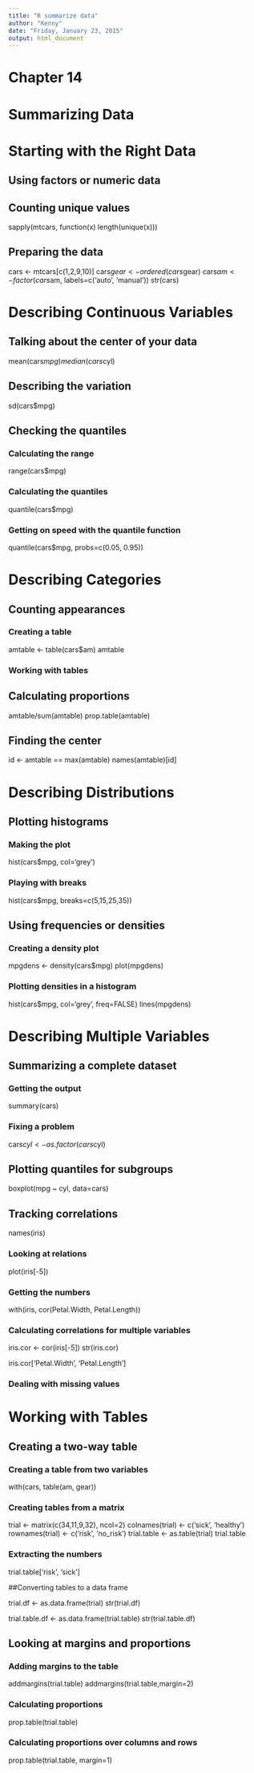 ```yaml
---
title: "R summarize data"
author: "Kenny"
date: "Friday, January 23, 2015"
output: html_document
---
```

# Chapter 14
# Summarizing Data
 
# Starting with the Right Data
 
## Using factors or numeric data
 
## Counting unique values
 
sapply(mtcars, function(x) length(unique(x)))
 
## Preparing the data
 
cars <- mtcars[c(1,2,9,10)]
cars$gear <- ordered(cars$gear)
cars$am <- factor(cars$am, labels=c('auto', 'manual'))
str(cars)
 
# Describing Continuous Variables
 
## Talking about the center of your data
 
mean(cars$mpg)
median(cars$cyl)
 
## Describing the variation
sd(cars$mpg)
 
## Checking the quantiles
 
### Calculating the range
range(cars$mpg)
 
### Calculating the quantiles
quantile(cars$mpg)
 
### Getting on speed with the quantile function
quantile(cars$mpg, probs=c(0.05, 0.95))
 
# Describing Categories
 
## Counting appearances
 
### Creating a table
amtable <- table(cars$am)
amtable
 
### Working with tables
 
## Calculating proportions
amtable/sum(amtable)
prop.table(amtable)
 
## Finding the center
id <- amtable == max(amtable)
names(amtable)[id]
 
# Describing Distributions
 
## Plotting histograms
 
### Making the plot
hist(cars$mpg, col='grey')
 
### Playing with breaks
hist(cars$mpg, breaks=c(5,15,25,35))
 
## Using frequencies or densities
 
### Creating a density plot
 
mpgdens <- density(cars$mpg)
plot(mpgdens)
 
### Plotting densities in a histogram
hist(cars$mpg, col='grey', freq=FALSE)
lines(mpgdens)
 
# Describing Multiple Variables
 
## Summarizing a complete dataset
 
### Getting the output
summary(cars)
 
### Fixing a problem
 
cars$cyl <- as.factor(cars$cyl)
 
## Plotting quantiles for subgroups
 
boxplot(mpg ~ cyl, data=cars)
 
## Tracking correlations
 
names(iris)
 
### Looking at relations
plot(iris[-5])
 
### Getting the numbers
 
with(iris, cor(Petal.Width, Petal.Length))
 
### Calculating correlations for multiple variables
 
iris.cor <- cor(iris[-5])
str(iris.cor)
 
iris.cor['Petal.Width', 'Petal.Length']
 
### Dealing with missing values
 
# Working with Tables
 
## Creating a two-way table
 
### Creating a table from two variables
 
with(cars, table(am, gear))
 
### Creating tables from a matrix
 
trial <- matrix(c(34,11,9,32), ncol=2)
colnames(trial) <- c('sick', 'healthy')
rownames(trial) <- c('risk', 'no_risk')
trial.table <- as.table(trial)
trial.table
 
### Extracting the numbers
 
trial.table['risk', 'sick']
 
##Converting tables to a data frame
 
trial.df <- as.data.frame(trial)
str(trial.df)
 
trial.table.df <- as.data.frame(trial.table)
str(trial.table.df)
 
## Looking at margins and proportions
 
### Adding margins to the table
 
addmargins(trial.table)
addmargins(trial.table,margin=2)
 
### Calculating proportions
 
prop.table(trial.table)
 
### Calculating proportions over columns and rows
prop.table(trial.table, margin=1)